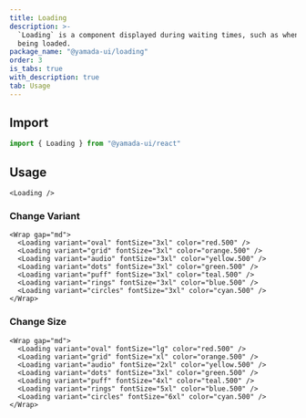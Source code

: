 ```yaml
---
title: Loading
description: >-
  `Loading` is a component displayed during waiting times, such as when data is
  being loaded.
package_name: "@yamada-ui/loading"
order: 3
is_tabs: true
with_description: true
tab: Usage
---
```


## Import

```ts
import { Loading } from "@yamada-ui/react"
```

## Usage

```tsx
<Loading />
```

### Change Variant

```tsx
<Wrap gap="md">
  <Loading variant="oval" fontSize="3xl" color="red.500" />
  <Loading variant="grid" fontSize="3xl" color="orange.500" />
  <Loading variant="audio" fontSize="3xl" color="yellow.500" />
  <Loading variant="dots" fontSize="3xl" color="green.500" />
  <Loading variant="puff" fontSize="3xl" color="teal.500" />
  <Loading variant="rings" fontSize="3xl" color="blue.500" />
  <Loading variant="circles" fontSize="3xl" color="cyan.500" />
</Wrap>
```

### Change Size

```tsx
<Wrap gap="md">
  <Loading variant="oval" fontSize="lg" color="red.500" />
  <Loading variant="grid" fontSize="xl" color="orange.500" />
  <Loading variant="audio" fontSize="2xl" color="yellow.500" />
  <Loading variant="dots" fontSize="3xl" color="green.500" />
  <Loading variant="puff" fontSize="4xl" color="teal.500" />
  <Loading variant="rings" fontSize="5xl" color="blue.500" />
  <Loading variant="circles" fontSize="6xl" color="cyan.500" />
</Wrap>
```
